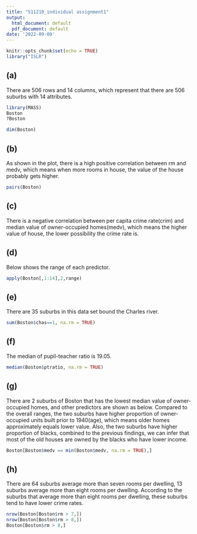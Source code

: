 ```yaml
---
title: "511210_individual assignment1"
output:
  html_document: default
  pdf_document: default
date: '2022-09-09'
---
```


```r
knitr::opts_chunk$set(echo = TRUE)
library("ISLR")
```

## (a)

There are 506 rows and 14 columns, which represent that there are 506 suburbs with 14 attributes.

```r

library(MASS)
Boston
?Boston

```
```r

dim(Boston)

```

## (b)

As shown in the plot, there is a high positive correlation between rm and medv, which means when more rooms in house, the value of the house probably gets higher.

```r

pairs(Boston)

```

## (c)

There is a negative correlation between per capita crime rate(crim) and median value of owner-occupied homes(medv), which means the higher value of house, the lower possibility the crime rate is.

## (d)

Below shows the range of each predictor.

```r

apply(Boston[,1:14],2,range)

```

## (e)

There are 35 suburbs in this data set bound the Charles river.

```r

sum(Boston$chas==1, na.rm = TRUE)

```

## (f)

The median of pupil-teacher ratio is 19.05.

```r

median(Boston$ptratio, na.rm = TRUE)

```

## (g)

There are 2 suburbs of Boston that has the lowest median value of owner-occupied homes, and other predictors are shown as below.
Compared to the overall ranges, the two suburbs have higher proportion of owner-occupied units built prior to 1940(age), which means older homes approximately equals lower value. Also, the two suburbs have higher proportion of blacks, combined to the previous findings, we can infer that most of the old houses are owned by the blacks who have lower income.

```r

Boston[Boston$medv == min(Boston$medv, na.rm = TRUE),]

```

## (h)

There are 64 suburbs average more than seven rooms per dwelling, 13 suburbs average more than eight rooms per dwelling.
According to the suburbs that average more than eight rooms per dwelling, these suburbs tend to have lower crime rates.

```r

nrow(Boston[Boston$rm > 7,])
nrow(Boston[Boston$rm > 8,])
Boston[Boston$rm > 8,]

```